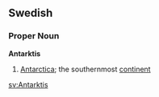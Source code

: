 ==Swedish==
===Proper Noun===
'''Antarktis'''

#[[Antarctica]]; the southernmost [[continent]]

[[sv:Antarktis]]